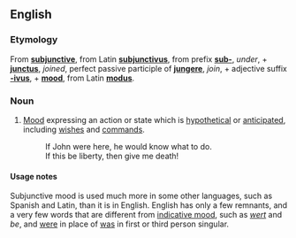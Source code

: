 ==English==

===Etymology===
From '''[[subjunctive]]''', from Latin '''[[subjunctivus]]''', from prefix '''[[sub-]]''', ''under'', + '''[[junctus]]''', ''joined'', perfect passive participle of '''[[jungere]]''', ''join'', + adjective suffix '''[[-ivus]]''',
+ '''[[mood]]''', from Latin '''[[modus]]'''.

===Noun===
{{en-noun|sg=[[subjunctive]] [[mood]]}}

# {{grammar}} [[mood#Etymology_2|Mood]] expressing an action or state which is [[hypothetical]] or [[anticipated]], including [[wish]]es and [[command]]s.
#:  If John were here, he would know what to do.
#:  If this be liberty, then give me death!

====Usage notes====
Subjunctive mood is used much more in some other languages, such as Spanish and Latin, than it is in English.  English has only a few remnants, and a very few words that are different from [[indicative mood]], such as ''[[wert]]'' and ''be'', and [[were]] in place of [[was]] in first or third person singular.